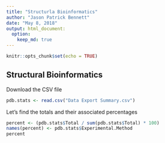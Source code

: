 ```yaml
---
title: "Structurla Bioinformatics"
author: "Jason Patrick Bennett"
date: "May 8, 2018"
output: html_document:
  option:
    keep_md: true
---
```


```r
knitr::opts_chunk$set(echo = TRUE)
```

## Structural Bioinformatics

Download the CSV file

```r
pdb.stats <- read.csv("Data Export Summary.csv")
```

Let's find the totals and their associated percentages

```r
percent <- (pdb.stats$Total / sum(pdb.stats$Total) * 100)
names(percent) <- pdb.stats$Experimental.Method
percent
```

